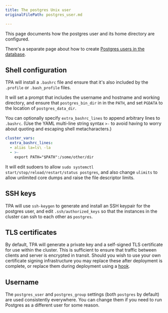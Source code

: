 ```yaml
---
title: The postgres Unix user
originalFilePath: postgres_user.md

---
```


This page documents how the postgres user and its home directory are
configured.

There's a separate page about how to create
[Postgres users in the database](postgres_users/).

## Shell configuration

TPA will install a `.bashrc` file and ensure that it's also included
by the `.profile` or `.bash_profile` files.

It will set a prompt that includes the username and hostname and working
directory, and ensure that `postgres_bin_dir` in in the `PATH`, and set
`PGDATA` to the location of `postgres_data_dir`.

You can optionally specify `extra_bashrc_lines` to append arbitrary
lines to `.bashrc`. (Use the YAML multi-line string syntax `>-` to avoid
having to worry about quoting and escaping shell metacharacters.)

```yaml
cluster_vars:
  extra_bashrc_lines:
  - alias la=ls\ -la
  - >-
    export PATH="$PATH":/some/other/dir
```

It will edit sudoers to allow
`sudo systemctl start/stop/reload/restart/status postgres`, and also
change `ulimits` to allow unlimited core dumps and raise the file
descriptor limits.

## SSH keys

TPA will use `ssh-keygen` to generate and install an SSH keypair for
the postgres user, and edit `.ssh/authorized_keys` so that the instances
in the cluster can ssh to each other as `postgres`.

## TLS certificates

By default, TPA will generate a private key and a self-signed TLS
certificate for use within the cluster. This is sufficient to ensure
that traffic between clients and server is encrypted in transit. Should
you wish to use your own certificate signing infrastructure you may
replace these after deployment is complete, or replace them during
deployment using a [hook](../tpaexec-hooks/).

## Username

The `postgres_user` and `postgres_group` settings (both `postgres` by
default) are used consistently everywhere. You can change them if you
need to run Postgres as a different user for some reason.
